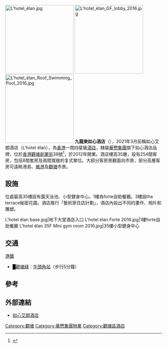 [[File:L'hotel_élan.jpg|220px]]
[[File:L'hotel_élan_GF_lobby_2016.jpg|220px]]
[[File:L'hotel_élan_Roof_Swimming_Pool_2016.jpg|220px]]
'''九龍東如心酒店'''（{{lang-en|Nina Hotel Kowloon East}}），2021年3月前稱如心艾朗酒店（L'hotel élan），為[[香港|香港]]一間四星級[[酒店|酒店]]，隸屬[[華懋集團|華懋集團]]旗下如心酒店品牌，位於[[香港|香港]][[觀塘|觀塘]][[創業街|創業街]]38號<ref>{{cite news|url=https://sina.com.hk/news/article/20171107/0/7/49/食譜-半自助餐的食肉獸之夜如心艾朗酒店-Forte-8099119.html|title=【食譜】半自助餐的食肉獸之夜！如心艾朗酒店 Forte|publisher=香港新浪|date=2017-11-07|accessdate=2020年10月6日|archive-date=2017年11月16日|archive-url=https://web.archive.org/web/20171116141041/http://sina.com.hk/news/article/20171107/0/7/49/%E9%A3%9F%E8%AD%9C-%E5%8D%8A%E8%87%AA%E5%8A%A9%E9%A4%90%E7%9A%84%E9%A3%9F%E8%82%89%E7%8D%B8%E4%B9%8B%E5%A4%9C%E5%A6%82%E5%BF%83%E8%89%BE%E6%9C%97%E9%85%92%E5%BA%97-Forte-8099119.html|dead-url=no}}</ref>，於2012年開業。酒店樓高35層，設有254間客房，包括8間套房及兩間寬敞的复式單位。大部分客房景觀面向市景，部分高層客房可遠眺港島、[[維港|維港]]及[[觀塘|觀塘]]市景。

==設施==
位處最高35樓設有露天泳池、小型健身中心。1樓為forte自助餐廳。3樓設the terrace秘密花園。酒店推行「藝術家住店計劃」，酒店內設出不同的畫作、相片和雕塑。
<gallery>
L'hotel élan base.jpg|地下大堂酒店入口
L'hotel élan Forte 2016.jpg|1樓forte自助餐廳
L'hotel élan 35F Mini gym room 2016.jpg|35樓小型健身中心
</gallery>

==交通==
;[[港鐵|港鐵]]
*<font color="{{觀塘綫色彩}}">█</font>[[觀塘綫|觀塘綫]]：[[牛頭角站|牛頭角站]]（步行5分鐘）

==參考==
{{reflist}}

==外部連結==
* [http://www.lhotelgroup.com/tc/hotel/lhotel-elan/Home 如心艾朗酒店] {{Wayback|url=http://www.lhotelgroup.com/tc/hotel/lhotel-elan/Home |date=20170703123021 }}

{{華懋集團}}
[[Category:觀塘|Category:觀塘]]
[[Category:華懋集團物業|Category:華懋集團物業]]
[[Category:觀塘區酒店|Category:觀塘區酒店]]